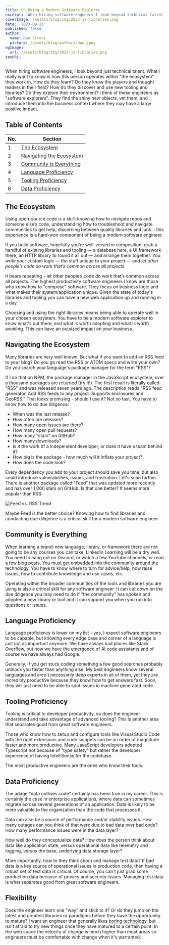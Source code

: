 ```yaml
---
title: On Being a Modern Software Explorer
excerpt: 'When hiring software engneers I look beyond technical talent. What I really want is someone who understands "the ecosystem" they work in. That is a broad, fuzzy term so let me explain what I mean.'
coverImage: /assets/blog/img/2023-js-libraries.png
date: '2023-09-21'
published: false
author:
  name: Dan Stroot
  picture: /assets/blog/authors/dan.jpeg
ogImage:
  url: /assets/blog/img/2023-js-libraries.png
seoURL:
---
```


When hiring software engineers, I look beyond just technical talent. What I really want to know is how this person operates within "the ecosystem" they work in. How do they learn? Do they know the players and thought leaders in their field? How do they discover and use new tooling and libraries? Do they explore their environment? I think of these engineers as "software explorers". They find the shiny new objects, vet them, and introduce them into the business context where they may have a large positive impact.

## Table of Contents

<div className="px-2 w-full md:w-2/3 xl:w-1/2 overflow-x-auto">

| No. | Section                                               |
| --- | ----------------------------------------------------- |
| 1   | [The Ecosystem](#the-ecosystem)                       |
| 2   | [Navigating the Ecosystem](#navigating-the-ecosystem) |
| 3   | [Community is Everything](#community-is-everything)   |
| 4   | [Language Proficiency](#language-proficiency)         |
| 5   | [Tooling Proficiency](#tooling-proficiency)           |
| 6   | [Data Proficiency](#data-proficiency)                 |

</div>

## The Ecosystem

Using open-source code is a skill: knowing how to navigate repos and someone else’s code, understanding how to troubleshoot and navigate communities to get help, discerning between quality libraries and junk… this experience is a hard-won component of being a modern software engineer.

If you build software, hopefully you’re well-versed in composition: grab a handful of existing libraries and tooling — a database here, a UI framework there, an HTTP library to round it all out — and arrange them together. You write your custom logic — the stuff unique to your project — and _let other people’s code do work that’s common across all projects_.

It bears repeating - let other people’s code do work that’s common across all projects. The highest productivity software engineers I know are those who know how to "compose" software. They focus on business logic and what makes their system/application unique. Given the state of today's libraries and tooling you can have a new web application up and running in a day.

Choosing and using the right libraries means being able to operate well in your chosen ecosystem. You have to be a modern software explorer to know what's out there, and what is worth adopting and what is worth avoiding. This can have an outsized impact on your business.

## Navigating the Ecosystem

Many libraries are very well known. But what if you want to add an RSS feed to your blog? Do you go read the RSS or ATOM specs and write your own? Do you search your language's package manager for the term "RSS"?

If I do that on NPM, the package manager in the JavaScript ecosystem, over a thousand packages are returned (try it!). The first result is literally called "RSS" and was released seven years ago. The description reads "RSS feed generator. Add RSS feeds to any project. Supports enclosures and GeoRSS." That looks promising - should I use it? Not so fast. You have to know how to do due diligence:

- When was the last release?
- How often are releases?
- How many open issues are there?
- How many open pull requests?
- How many "stars" on GitHub?
- How many downloads?
- Is it the work of a independent developer, or does it have a team behind it?
- How big is the package - how much will it inflate your project?
- How does the code look?

Every dependency you add to your project should save you time, but also could introduce vulnerabilities, issues, and frustration. Let's scan further. There is another package called "Feed" that was updated more recently and has over 1,000 stars on GitHub. Is that one better? It seems more popular than RSS:

![Feed vs. RSS Trend](/assets/blog/img/feed_vs_rss.jpg)

Maybe Feed is the better choice? Knowing how to find libraries and conducting due diligence is a critical skill for a modern software engineer.

## Community is Everything

When learning a brand-new language, library, or framework there are not going to be any courses you can take. LinkedIn Learning will be a dry well. You need to hang out on Discord, or watch a few YouTube channels, or read a few blog posts. You must get embedded into the community around the technology. You have to know where to turn for advice/help, how raise issues, how to contribute knowledge and use cases, etc.

Operating within the broader communities of the tools and libraries you are using is also a critical skill for any software engineer. It can cut down on the due diligence you may need to do if "the community" has spoken and adopted a new library or tool and it can support you when you run into questions or issues.

## Language Proficiency

Language proficiency is lower on my list - yes, I expect software engineers to be capable, but knowing every edge case and corner of a language is just not as important anymore. We have always had places like Stack Overflow, but now we have the emergence of AI code assistants and of course we have always had Google.

Generally, if you get stuck coding something a few good searches probably unblock you faster than anything else. My best engineers know several languages and aren't necessarily deep experts in all of them, yet they are incredibly productive because they know how to get answers fast. Soon, they will just need to be able to spot issues in machine generated code.

## Tooling Proficiency

Tooling is critical to developer productivity, so does the engineer understand and take advantage of advanced tooling? This is another area that separates good from great software engineers.

Those who know how to setup and configure tools like Visual Studio Code with the right extensions and code snippets can be an order of magnitude faster and more productive. Many JavaScript developers adopted Typescript not because of "type safety" but rather the developer experience of having IntelliSense for the codebase.

The most productive engineers are the ones who know their tools.

## Data Proficiency

The adage "data outlives code" certainly has been true in my career. This is certainly the case in enterprise applications, where data can sometimes migrate across several generations of an application. Data is likely to be more valuable to the organization than the code that processes it.

Data can also be a source of performance and/or stability issues. How many outages can you think of that were due to bad data over bad code? How many performance issues were in the data layer?

How well do they conceptualize data? How does the person think about data like application state, versus operational data like telemetry and logging, versus the base, underlying data storage layer?

More importantly, how to they think about and manage test data? If bad data is a key source of operational issues in production code, then having a robust set of test data is critical. Of course, you can't just grab some production data because of privacy and security issues. Managing test data is what separates good from great software engineers.

## Flexibility

Does the engineer learn one "way" and stick to it? Or do they jump on the latest and greatest libraries or paradigms before they have the opportunity to mature? I want an engineer that generally likes [boring technology](https://boringtechnology.club/), but isn't afraid to try new things once they have matured to a certain point. In the web space the velocity of change is much higher than most areas so engineers must be comfortable with change when it's warranted.
